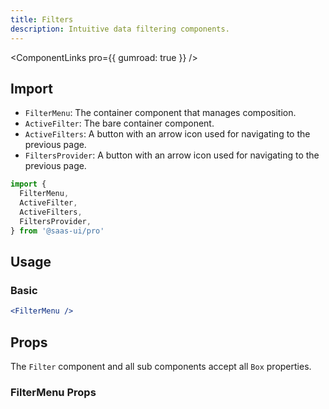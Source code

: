 ```yaml
---
title: Filters
description: Intuitive data filtering components.
---
```


<ComponentLinks pro={{ gumroad: true }} />

## Import

- `FilterMenu`: The container component that manages composition.
- `ActiveFilter`: The bare container component.
- `ActiveFilters`: A button with an arrow icon used for navigating to the previous page.
- `FiltersProvider`: A button with an arrow icon used for navigating to the previous page.

```ts
import {
  FilterMenu,
  ActiveFilter,
  ActiveFilters,
  FiltersProvider,
} from '@saas-ui/pro'
```

## Usage

### Basic

```jsx
<FilterMenu />
```

## Props

The `Filter` component and all sub components accept all `Box` properties.

### FilterMenu Props

<PropsTable of="FilterMenu" />
